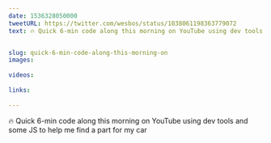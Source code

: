 ```yaml
---
date: 1536328050000
tweetURL: https://twitter.com/wesbos/status/1038061198363779072
text: 🔥 Quick 6-min code along this morning on YouTube using dev tools and some JS to help me find a part for my car


slug: quick-6-min-code-along-this-morning-on
images:
  
videos:
  
links:
  
---
```

🔥 Quick 6-min code along this morning on YouTube using dev tools and some JS to help me find a part for my car
